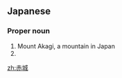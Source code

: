 ==Japanese==
{{ja-kanjitab|あか|き|k2=ぎ|yomi=k|r=y}}

===Proper noun===
{{ja-pos|あかぎ|proper}}

# Mount Akagi, a mountain in Japan
# {{surname|lang=ja|sort=あかぎ}}

[[zh:赤城]]